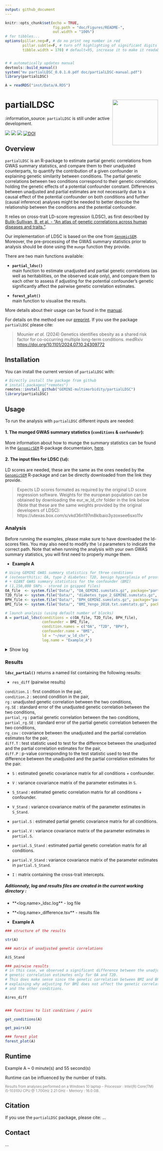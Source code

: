 ```yaml
---
output: github_document
---
```


<!-- README.md is generated from README.Rmd. Please edit that file -->

```r
knitr::opts_chunk$set(echo = TRUE,
                      fig.path = "doc/Figures/README-",
                      out.width = "100%")
# for tibbles...
options(pillar.neg=F, # do no print neg number in red
        pillar.subtle=F, # turn off highlighting of significant digits
        tibble.width = 170) # default=95, increase it to make it readable


# # automatically updates manual
devtools::build_manual()
system("mv partialLDSC_0.0.1.0.pdf doc/partialLDSC-manual.pdf")
library(partialLDSC)

A = readRDS("inst/Data/A.RDS")
```

# partialLDSC <a href="https://gemini-multimorbidity.github.io/partialLDSC/"><img src="man/figures/hex.png" align="right" width="150" /></a>

:information\_source: `partialLDSC` is still under active development.  
<!-- Check the [NEWS](NEWS.md) to learn more about what has been modified\! -->

<!-- badges: start -->
[![](https://img.shields.io/badge/version-0.1.1-informational.svg)](https://github.com/GEMINI-multimorbidity/partialLDSC)
[![](https://img.shields.io/github/last-commit/GEMINI-multimorbidity/partialLDSC.svg)](https://github.com/GEMINI-multimorbidity/partialLDSC/commits/master)
[![](https://img.shields.io/badge/lifecycle-experimental-orange)](https://www.tidyverse.org/lifecycle/#experimental)
[![DOI](https://zenodo.org/badge/716022171.svg)](https://zenodo.org/doi/10.5281/zenodo.12721532)
<!-- badges: end -->

## Overview
[//]:*******

`partialLDSC` is an R-package to estimate partial genetic correlations from GWAS summary statistics, and compare them to their unadjusted counterparts, to quantify the contribution of a given confounder in explaining genetic similarity between conditions. The partial genetic correlations between two conditions correspond to their genetic correlation, holding the genetic effects of a potential confounder constant. Differences between unadjusted and partial estimates are not necessarily due to a causal effect of the potential confounder on both conditions and further (causal inference) analyses might be needed to better describe the relationship between the conditions and the potential confounder.      

It relies on cross-trait LD-score regression (LDSC), as first described by [Bulik-Sullivan, B. et al. - “An atlas of genetic correlations across human diseases and traits.”](https://pubmed.ncbi.nlm.nih.gov/26414676/).  

Our implementation of LDSC is based on the one from [`GenomicSEM`](https://github.com/GenomicSEM/GenomicSEM/).  Moreover, the pre-processing of the GWAS summary statistics prior to analysis should be done using the `munge` function they provide.  


There are two main functions available:  

-   **`partial_ldsc()`**  
main function to estimate unadjusted and partial genetic correlations (as well as heritabilities, on the observed scale only), and compare them to each other to assess if adjusting for the potential confounder's genetic significantly affect the pairwise genetic correlation estimates.   


-   **`forest_plot()`**  
main function to visualise the results.     

More details about their usage can be found in the [manual](doc/partialLDSC-manual.pdf).      

For details on the method see our [preprint](https://doi.org/10.1101/2024.07.10.24309772). If you use the package `partialLDSC` please cite:

> Mounier _et al._ (2024) Genetics identifies obesity as a shared risk factor for co-occurring multiple long-term conditions. medRxiv [https://doi.org/10.1101/2024.07.10.24309772](https://doi.org/10.1101/2024.07.10.24309772)

## Installation
[//]:*******

You can install the current version of `partialLDSC` with:    
```r
# Directly install the package from github
# install.packages("remotes")
remotes::install_github("GEMINI-multimorbidity/partialLDSC")
library(partialLDSC)
```

## Usage
[//]:*******

To run the analysis with `partialLDSC` different inputs are needed:


#### 1. The munged GWAS summary statistics (`conditions` & `confounder`):

More information about how to munge the summary statistics can be found in the [`GenomicSEM`](https://github.com/GenomicSEM/GenomicSEM/) R-package documentaion, [here](https://github.com/GenomicSEM/GenomicSEM/wiki/3.-Models-without-Individual-SNP-effects#step-1-munge-the-summary-statistics).    


#### 2. The input files for LDSC (`ld`):

LD scores are needed, these are the same as the ones needed by the [`GenomicSEM`](https://github.com/GenomicSEM/GenomicSEM/) R-package and can be directly downloaded from the link they provide.  

> Expects LD scores formated as required by the original LD score regression software. Weights for the european population can be obtained by downloading the eur_w_ld_chr folder in the link below (Note that these are the same weights provided by the original developers of LDSC): https://utexas.box.com/s/vkd36n197m8klbaio3yzoxsee6sxo11v    


### Analysis
[//]:-------------------------------

Before running the examples, please make sure to have downloaded the ld-scores files. You may also need to modify the `ld` parameters to indicate the correct path. Note that when running the analysis with your own GWAS summary statistics, you will first need to properly munge them.   

- **Example A**

```r
# Using GEMINI GWAS summary statistics for three conditions 
# (osteoarthitis: OA, type 2 diabetes: T2D, benign hyperplasia of prostate: BPH)
# + GIANT GWAS summary statistics for the confounder (BMI)
# (1,150,000 SNPs - stored in gzipped files)
OA_file  <- system.file("Data/", "OA_GEMINI.sumstats.gz", package="partialLDSC")
T2D_file <- system.file("Data/", "diabetes_type_2_GEMINI.sumstats.gz", package="partialLDSC")
BPH_file <- system.file("Data/", "BPH_GEMINI.sumstats.gz", package="partialLDSC")
BMI_file <- system.file("Data/", "BMI_Yengo_2018.txt.sumstats.gz", package="partialLDSC")

# launch analysis (using default number of blocks)
A = partial_ldsc(conditions = c(OA_file, T2D_file, BPH_file),
                 confounder = BMI_file, 
                 condition.names = c("OA", "T2D", "BPH"), 
                 confounder.name = "BMI",
                 ld = "~/eur_w_ld_chr",
                 log.name = "Example_A")

``` 



<details>

  <summary>Show log</summary>
  
  ```r
  logA = readr::read_lines(system.file("data/", "Example_A_ldsc.log", package="partialLDSC"))
  cat(logA, sep="\n")
  ```
  
    
</details>   


<!--
- **Example B**
add example with multiple confounder one implemented
-->


### Results
[//]:-------------------------------

**`ldsc_partial()`** returns a named list containing the following results:  


- `res_diff` (pairwise results)

`condition.1` : first condition in the pair,   
`condition.2` : second condition in the pair,  
`rg` : unadjusted genetic correlation between the two conditions,    
`rg.SE` : standard error of the unadjusted genetic correlation between the two conditions,       
`partial_rg` : partial genetic correlation between the two conditions,      
`partial_rg.SE` : standard error of the partial genetic correlation between the two conditions,      
`rg_cov` : covariance between the unadjusted and the partial correlation estimates for the pair,      
`diff.T` : test statistic used to test for the difference between the unadjusted and the partial correlation estimates for the pair,     
`diff.P` : p-value corresponding to the test statistic used to test the difference between the unadjusted and the partial correlation estimates for the pair.     

        
- `S` : estimated genetic covariance matrix for all conditions + confounder.    

- `V` : variance covariance matrix of the parameter estimates in `S`.   

- `S_Stand` :  estimated genetic correlation matrix for all conditions + confounder.  

- `V_Stand` : variance covariance matrix of the parameter estimates in `S_Stand`.   

- `partial.S` : estimated partial genetic covariance matrix for all conditions.    

- `partial.V` : variance covariance matrix of the parameter estimates in `partial.S`.   

- `partial.S_Stand` : estimated partial genetic correlation matrix for all conditions.  

- `partial.V_Stand` : variance covariance matrix of the parameter estimates in `partial.S_Stand`.  

- `I` : matrix containing the cross-trait intercepts.   


##### Aditionnaly, log and results files are created in the current working directory :
-   **<log.name>_ldsc.log** - log file   
-   **<log.name>_difference.tsv** - results file   


- **Example A**

```r
### structure of the results

str(A)

### matrix of unadjusted genetic correlations

A$S_Stand

### pairwise results
# in this case, we observed a significant difference between the unadjusted and the partial 
# genetic correlation estimates only for OA and T2D. 
# This does make sense since the genetic correlation between BMI and BPH is very low, 
# explaining why adjusting for BMI does not affect the genetic correlation between BPH 
# and the other conditions.

A$res_diff


### functions to list conditions / pairs

get_conditions(A)

get_pairs(A)

### forest plot
forest_plot(A)
```


## Runtime
[//]:*******

Example A ~ 0 minute(s) and 55 second(s)


Runtime can be influenced by the number of traits.


<font color="grey"><small> Results from analyses performed on a Windows 10 laptop - Processor : Intel(R) Core(TM) i5-10310U CPU @ 1.70GHz   2.21 GHz - Memory : 16.0 GB. </font></small>


<!-- ## Contributors -->



## Citation
[//]:*******

If you use the `partialLDSC` package, please cite: ...


## Contact
...
<!-- <mounier.ninon@gmail.com> -->